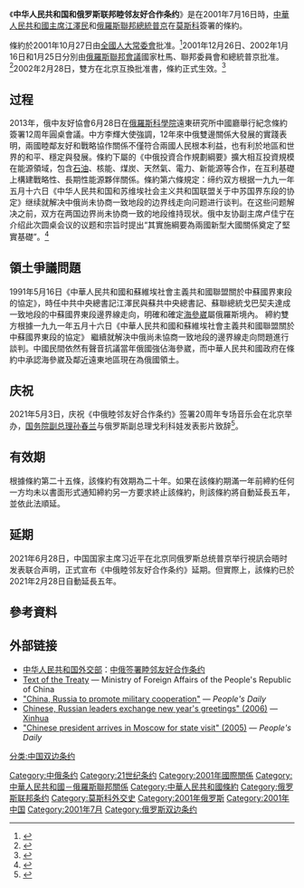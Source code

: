 {{Infobox treaty
|name = 中俄睦鄰友好合作條約
|long_name = 中華人民共和國和俄羅斯聯邦睦鄰友好合作條約
|image = Putin and Jiang Zemin document-signing ceremony 2001.jpg
|image_width = 200px
|caption = 江泽民与普京在签署条约后握手
|type =
|date_drafted =
|date_signed = {{start date and age|2001|07|16|df=y}}
|location_signed = {{RUS}}[[莫斯科|莫斯科]]
|date_sealed =
|date_effective ={{start date and age|2002|02|28|df=y}}
|condition_effective =
|date_expiration = 
|signatories = {{flagicon|PRC}}[[江澤民|江澤民]]<hr>{{flagicon|RUS}}[[弗拉基米尔·普京|弗拉基米尔·普京]]
|parties ={{PRC}}<hr>{{RUS}}
|depositor =
|languages = [[汉语|汉语]]<hr>[[俄语|俄语]]
|wikisource = 中俄睦邻友好合作条约
}}
《'''中华人民共和国和俄罗斯联邦睦邻友好合作条约'''》是在2001年7月16日時，[[中華人民共和國主席|中華人民共和國主席]][[江澤民|江澤民]]和[[俄羅斯聯邦總統|俄羅斯聯邦總統]][[普京|普京]]在[[莫斯科|莫斯科]]簽署的條約。

條約於2001年10月27日由[[全國人大常委會|全國人大常委會]]批准。<ref>{{cite web |title=全国人民代表大会常务委员会  关于批准《中华人民共和国和俄罗斯联邦  睦邻友好合作条约》的决定 |url=http://www.gov.cn/gongbao/content/2001/content_61186.htm |website=中国政府网 |accessdate=2021-06-30 |archive-date=2021-07-09 |archive-url=https://web.archive.org/web/20210709181201/http://www.gov.cn/gongbao/content/2001/content_61186.htm }}</ref>2001年12月26日、2002年1月16日和1月25日分別由[[俄羅斯聯邦會議|俄羅斯聯邦會議]]國家杜馬、聯邦委員會和總統普京批准。<ref>{{cite web |title=Федеральный закон от 25.01.2002 N 9-ФЗ "О ратификации Договора о добрососедстве, дружбе и сотрудничестве между Российской Федерацией и Китайской Народной Республикой" |url=https://legalacts.ru/doc/federalnyi-zakon-ot-25012002-n-9-fz-o/ |website=legalacts.ru |accessdate=2021-06-30 |language=ru |archive-date=2021-07-09 |archive-url=https://web.archive.org/web/20210709181611/https://legalacts.ru/doc/federalnyi-zakon-ot-25012002-n-9-fz-o/ }}</ref>2002年2月28日，雙方在北京互換批准書，條約正式生效。<ref>{{cite web |title=中俄互换批准书 《中俄睦邻友好合作条约》正式生效 |url=http://news.sina.com.cn/c/2002-02-28/1904489897.html |website=新浪 |accessdate=2021-06-30 |date=2002-02-28 |archive-date=2021-07-09 |archive-url=https://web.archive.org/web/20210709181338/http://news.sina.com.cn/c/2002-02-28/1904489897.html }}</ref>

==过程==
2013年，俄中友好協會6月28日在[[俄羅斯科學院|俄羅斯科學院]]遠東研究所中國廳舉行紀念條約簽署12周年圓桌會議。中方李輝大使強調，12年來中俄雙邊關係大發展的實踐表明，兩國睦鄰友好和戰略協作關係不僅符合兩國人民根本利益，也有利於地區和世界的和平、穩定與發展。條約下屬的《中俄投資合作規劃綱要》擴大相互投資規模在能源領域，包含[[石油|石油]]、核能、煤炭、天然氣、電力、新能源等合作，在互利基礎上構建戰略性、長期性能源夥伴關係。條約第六條規定：缔约双方根据一九九一年五月十六日《中华人民共和国和苏维埃社会主义共和国联盟关于中苏国界东段的协定》继续就解决中俄尚未协商一致地段的边界线走向问题进行谈判。在这些问题解决之前，双方在两国边界尚未协商一致的地段维持现状。俄中友协副主席卢佳宁在介绍此次圆桌会议的议题和宗旨时提出“其實施綱要為兩國新型大國關係奠定了堅實基礎”。<ref>{{cite news |author1=中国新闻网 |title=《中俄睦邻友好合作条约》签署12周年圆桌会议举行 |url=http://www.chinanews.com/gn/2013/06-29/4984208.shtml |accessdate=2021-06-29 |date=2013-06-29 |archive-date=2021-06-29 |archive-url=https://web.archive.org/web/20210629140632/http://www.chinanews.com/gn/2013/06-29/4984208.shtml }}</ref>

==領土爭議問題==
1991年5月16日《中華人民共和國和蘇維埃社會主義共和國聯盟關於中蘇國界東段的協定》，時任中共中央總書記江澤民與蘇共中央總書記、蘇聯總統戈巴契夫達成一致地段的中蘇國界東段邊界線走向，明確和確定[[海參崴|海參崴]]屬俄羅斯境內。
締約雙方根據一九九一年五月十六日《中華人民共和國和蘇維埃社會主義共和國聯盟關於中蘇國界東段的協定》 繼續就解決中俄尚未協商一致地段的邊界線走向問題進行談判。中國民間依然有聲音抗議當年俄國強佔海參崴，而中華人民共和國政府在條約中承認海參崴及鄰近遠東地區現在為俄國領土。

== 庆祝 ==
2021年5月3日，庆祝《中俄睦邻友好合作条约》签署20周年专场音乐会在北京举办，[[中华人民共和国国务院副总理|国务院副总理]][[孙春兰|孙春兰]]与俄罗斯副总理戈利科娃发表影片致辞<ref>{{Cite web|title=庆祝《中俄睦邻友好合作条约》签署20周年专场音乐会举办-中新网|url=http://www.chinanews.com/gn/2021/05-03/9469789.shtml|access-date=2021-05-05|work=www.chinanews.com|archive-date=2021-05-05|archive-url=https://web.archive.org/web/20210505134915/http://www.chinanews.com/gn/2021/05-03/9469789.shtml}}</ref>。

==有效期==
根據條約第二十五條，該條約有效期為二十年。如果在該條約期滿一年前締約任何一方均未以書面形式通知締約另一方要求終止該條約，則該條約將自動延長五年，並依此法順延。

== 延期 ==
2021年6月28日，中国国家主席习近平在北京同俄罗斯总统普京举行視訊会晤时发表联合声明，正式宣布《中俄睦邻友好合作条约》延期。但實際上，該條約已於2021年2月28日自動延長五年。

==參考資料==
{{wikisource|中华人民共和国和俄罗斯联邦睦邻友好合作条约}}
<references/>

== 外部链接 ==
*[[中华人民共和国外交部|中华人民共和国外交部]]：[http://www.mfa.gov.cn/chn//pds/ziliao/tytj/t11111.htm 中俄签署睦邻友好合作条约]{{Wayback|url=http://www.mfa.gov.cn/chn//pds/ziliao/tytj/t11111.htm |date=20140514111658 }}
*[http://www.fmprc.gov.cn/eng/wjdt/2649/t15771.htm Text of the Treaty]{{Wayback|url=http://www.fmprc.gov.cn/eng/wjdt/2649/t15771.htm |date=20140223104342 }} — Ministry of Foreign Affairs of the People's Republic of China
*[https://web.archive.org/web/20060507132549/http://english.chinamil.com.cn/site2/special-reports/2005-08/16/content_274207.htm "China, Russia to promote military cooperation"] — ''People's Daily''
* [http://www.chinadaily.com.cn/english/doc/2006-01/01/content_508523.htm Chinese, Russian leaders exchange new year's greetings" (2006)]{{Wayback|url=http://www.chinadaily.com.cn/english/doc/2006-01/01/content_508523.htm |date=20200821023256 }} — [[Xinhua|Xinhua]]
* [http://english.peopledaily.com.cn/200506/30/eng20050630_193359.html "Chinese president arrives in Moscow for state visit" (2005)]{{Wayback|url=http://english.peopledaily.com.cn/200506/30/eng20050630_193359.html |date=20130923071938 }} — ''People's Daily''

[[Category:中俄条约|Category:中俄条约]]
[[Category:21世纪条约|Category:21世纪条约]]
[[Category:2001年國際關係|Category:2001年國際關係]]
[[Category:中華人民共和國－俄羅斯聯邦關係|Category:中華人民共和國－俄羅斯聯邦關係]]
[[Category:中華人民共和國條約|Category:中華人民共和國條約]]
[[Category:俄罗斯联邦条约|Category:俄罗斯联邦条约]]
[[Category:莫斯科外交史|Category:莫斯科外交史]]
[[Category:2001年俄罗斯|Category:2001年俄罗斯]]
[[Category:2001年中国|Category:2001年中国]]
[[Category:2001年7月|Category:2001年7月]]
[[分类:中国双边条约|分类:中国双边条约]]
[[Category:俄罗斯双边条约|Category:俄罗斯双边条约]]